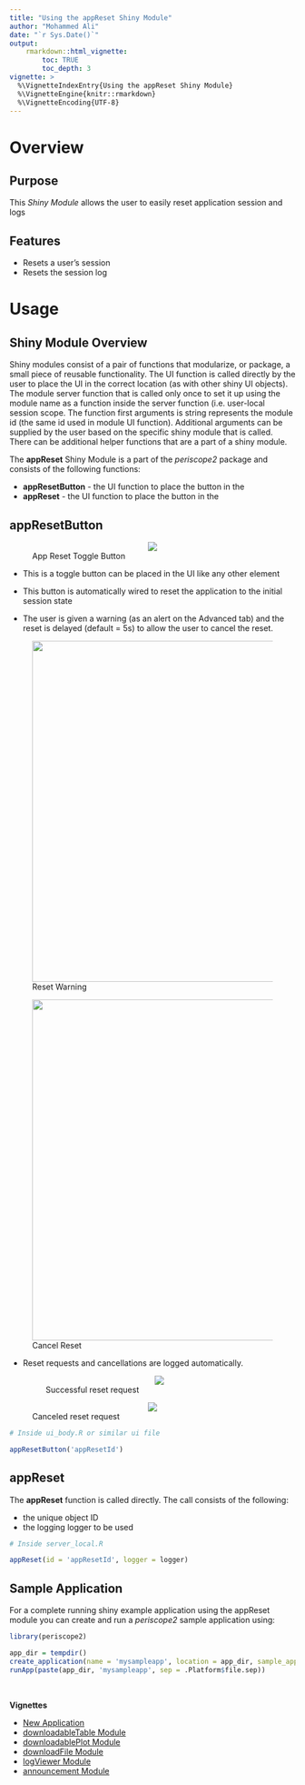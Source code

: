 ```yaml
---
title: "Using the appReset Shiny Module"
author: "Mohammed Ali"
date: "`r Sys.Date()`"
output: 
    rmarkdown::html_vignette:
        toc: TRUE
        toc_depth: 3
vignette: >
  %\VignetteIndexEntry{Using the appReset Shiny Module}
  %\VignetteEngine{knitr::rmarkdown}
  %\VignetteEncoding{UTF-8}
---
```


# Overview

## Purpose 

This *Shiny Module* allows the user to easily reset application session and logs

## Features

* Resets a user's session
* Resets the session log

# Usage

## Shiny Module Overview

Shiny modules consist of a pair of functions that modularize, or package, a small piece of reusable functionality.  The UI function is called directly by the user to place the UI in the correct location (as with other shiny UI objects). The module server function that is called only once to set it up using the module name as a function inside the server function (i.e. user-local session scope.  The function first arguments is string represents the module id (the same id used in module UI function). Additional arguments can be supplied by the user based on the specific shiny module that is called.  There can be additional helper functions that are a part of a shiny module.

The **appReset** Shiny Module is a part of the *periscope2* package and 
consists of the following functions:

* **appResetButton** - the UI function to place the button in the 
* **appReset** - the UI function to place the button in the 

## appResetButton

<figure>
  <center><img src="figures/appReset-UI-1.jpg"></center>
  <figcaption>App Reset Toggle Button</figcaption>
</figure>

* This is a toggle button can be placed in the UI like any other element

* This button is automatically wired to reset the application to the initial
session state
* The user is given a warning (as an alert on the Advanced tab)
and the reset is delayed (default = 5s) to allow the user to cancel the reset.

<figure>
  <center><img src="figures/appReset-UI-2.jpg" width="600px"></center>
  <figcaption>Reset Warning</figcaption>
</figure>


<figure>
  <center><img src="figures/appReset-UI-3.jpg" width="600px"></center>
  <figcaption>Cancel Reset</figcaption>
</figure>

* Reset requests and cancellations are logged automatically.
<figure>
  <center><img src="figures/appReset_logs.jpg"></center>
  <figcaption>Successful reset request</figcaption>
</figure>

<figure>
  <center><img src="figures/appReset_logs-2.jpg"></center>
  <figcaption>Canceled reset request</figcaption>
</figure>



```r
# Inside ui_body.R or similar ui file

appResetButton('appResetId')
```

## appReset

The **appReset** function is called directly. The call consists of the following:

* the unique object ID 
* the logging logger to be used

```r
# Inside server_local.R

appReset(id = 'appResetId', logger = logger)
```


## Sample Application

For a complete running shiny example application using the appReset module you can create and run a *periscope2* sample application using:

```r
library(periscope2)

app_dir = tempdir()
create_application(name = 'mysampleapp', location = app_dir, sample_app = TRUE)
runApp(paste(app_dir, 'mysampleapp', sep = .Platform$file.sep))
```

<br>

**Vignettes**

* [New Application](new-application.html)
* [downloadableTable Module](downloadableTable-module.html)
* [downloadablePlot Module](downloadablePlot-module.html)
* [downloadFile Module](downloadFile-module.html)
* [logViewer Module](logViewer-module.html)
* [announcement Module](announcement-module.html)
